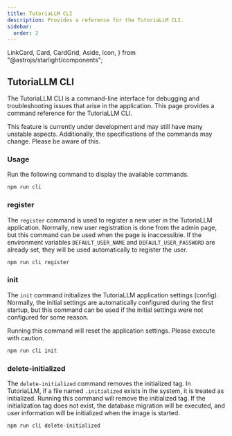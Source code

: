 ```yaml
---
title: TutoriaLLM CLI
description: Provides a reference for the TutoriaLLM CLI.
sidebar:
  order: 2
---
```


  LinkCard,
  Card,
  CardGrid,
  Aside,
  Icon,
} from "@astrojs/starlight/components";

## TutoriaLLM CLI

The TutoriaLLM CLI is a command-line interface for debugging and troubleshooting issues that arise in the application. This page provides a command reference for the TutoriaLLM CLI.

<Aside type="note" title="Note">
  This feature is currently under development and may still have many unstable
  aspects. Additionally, the specifications of the commands may change. Please
  be aware of this.
</Aside>

### Usage

Run the following command to display the available commands.

```sh
npm run cli
```

### register

The `register` command is used to register a new user in the TutoriaLLM application. Normally, new user registration is done from the admin page, but this command can be used when the page is inaccessible.
If the environment variables `DEFAULT_USER_NAME` and `DEFAULT_USER_PASSWORD` are already set, they will be used automatically to register the user.

```sh
npm run cli register
```

### init

The `init` command initializes the TutoriaLLM application settings (config). Normally, the initial settings are automatically configured during the first startup, but this command can be used if the initial settings were not configured for some reason.

<Aside type="caution" title="Caution">
  Running this command will reset the application settings. Please execute with
  caution.
</Aside>

```sh
npm run cli init
```

### delete-initialized

The `delete-initialized` command removes the initialized tag. In TutoriaLLM, if a file named `.initialized` exists in the system, it is treated as initialized. Running this command will remove the initialized tag.
If the initialization tag does not exist, the database migration will be executed, and user information will be initialized when the image is started.

```sh
npm run cli delete-initialized
```
